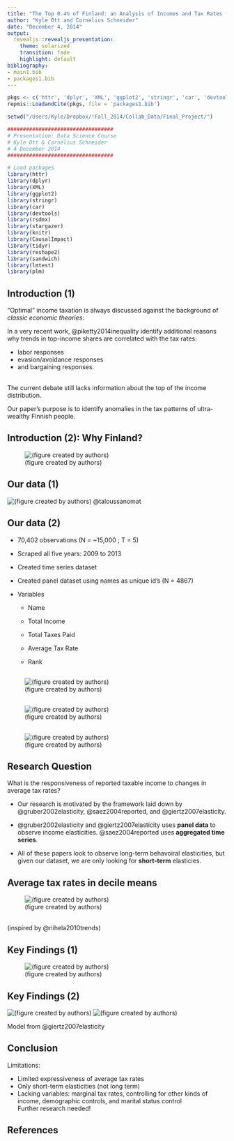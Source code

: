 ```yaml
---
title: "The Top 0.4% of Finland: an Analysis of Incomes and Tax Rates from 2009 to 2013"
author: "Kyle Ott and Cornelius Schneider"
date: "December 4, 2014"
output: 
  revealjs::revealjs_presentation:
    theme: solarized
    transition: fade
    highlight: default
bibliography:
- main1.bib
- packages1.bib
---
```

```r
pkgs <- c('httr', 'dplyr', 'XML', 'ggplot2', 'stringr', 'car', 'devtools', 'rsdmx', 'stargazer', 'knitr', 'CausalImpact', 'tidyr', 'reshape2', 'sandwich', 'lmtest', 'plm')
repmis::LoadandCite(pkgs, file = 'packages1.bib')

setwd("/Users/Kyle/Dropbox/!Fall_2014/Collab_Data/Final_Project/")

##################################
# Presentation: Data Science Course
# Kyle Ott & Cornelius Schneider
# 4 December 2014
##################################

# Load packages
library(httr)
library(dplyr)
library(XML)
library(ggplot2)
library(stringr)
library(car)
library(devtools)
library(rsdmx)
library(stargazer)
library(knitr)
library(CausalImpact)
library(tidyr)
library(reshape2)
library(sandwich)
library(lmtest)
library(plm)
```

## Introduction (1)
<style type="text/css">
p { text-align: left; }
</style>

“Optimal” income taxation is always discussed against the background of *classic economic theories*: 

In a very recent work, @piketty2014inequality identify additional reasons why trends in top-income shares are correlated with the tax rates: 

- labor responses
- evasion/avoidance responses
- and bargaining responses. 

<br>
The current debate still lacks information about the top of the income distribution.

Our paper’s purpose is to identify anomalies in the tax patterns of ultra-wealthy Finnish people.

## Introduction (2): Why Finland?

![(figure created by authors)](Figures/4countrymap.png)

## Our data (1)

![(figure created by authors)](Figures/newspaper2.png)
@taloussanomat

## Our data (2)

- 70,402 observations (N = ~15,000 ; T = 5)

- Scraped all five years: 2009 to 2013

- Created time series dataset

- Created panel dataset using names as unique id's (N = 4867)

- Variables

    + Name
 
    + Total Income
 
    + Total Taxes Paid
 
    + Average Tax Rate
    
    + Rank

## 

![(figure created by authors)](Figures/shareplot.png)

##

![(figure created by authors)](Figures/avetaxcount.png)

##

![(figure created by authors)](Figures/incomecount.png)
 
## Research Question

What is the responsiveness of reported taxable income to changes in average tax rates?

- Our research is motivated by the framework laid down by @gruber2002elasticity, @saez2004reported, and @giertz2007elasticity.

- @gruber2002elasticity and @giertz2007elasticity uses **panel data** to observe income elasticities. @saez2004reported uses **aggregated time series**.

- All of these papers look to observe long-term behavoiral elasticities, but given our dataset, we are only looking for **short-term** elasticies.

## Average tax rates in decile means
![(figure created by authors)](Figures/binplot.png) 

<br>
(inspired by @riihela2010trends)

## Key Findings (1)

![(figure created by authors)](Figures/timeseries1.png)

## Key Findings (2)
![(figure created by authors)](Figures/panel1.png)
![(figure created by authors)](Figures/model3.png)


Model from @giertz2007elasticity

## Conclusion
Limitations:

- Limited expressiveness of average tax rates
- Only short-term elasticities (not long term)
- Lacking variables: marginal tax rates, controlling for other kinds of income, demographic controls, and marital status control
<br>
Further research needed!

## References



